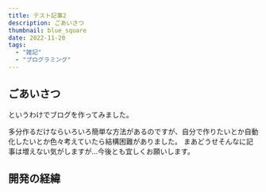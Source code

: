 ```yaml
---
title: テスト記事2
description: ごあいさつ
thumbnail: blue_square
date: 2022-11-20
tags:
  - "雑記"
  - "プログラミング"
---
```


## ごあいさつ

というわけでブログを作ってみました。

多分作るだけならいろいろ簡単な方法があるのですが、自分で作りたいとか自動化したいとか色々考えていたら結構困難がありました。
まあどうせそんなに記事は増えない気がしますが...今後とも宜しくお願いします。

## 開発の経緯
